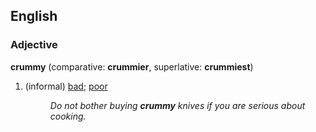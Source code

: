==English==
===Adjective===
'''crummy''' (comparative: '''crummier''', superlative: '''crummiest''')
#(informal) [[bad]]; [[poor]]
#:''Do not bother buying '''crummy''' knives if you are serious about cooking.''